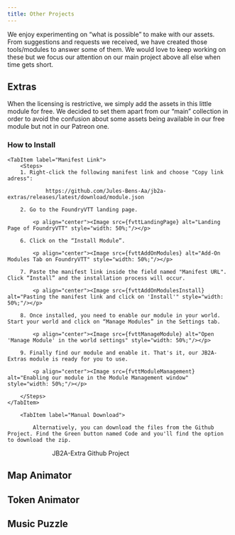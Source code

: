 ```yaml
---
title: Other Projects
---
```




We enjoy experimenting on “what is possible” to make with our assets. From suggestions and requests we received, we have created those tools/modules to answer some of them. We would love to keep working on these but we focus our attention on our main project above all else when time gets short.

## Extras
When the licensing is restrictive, we simply add the assets in this little module for free. We decided to set them apart from our “main” collection in order to avoid the confusion about some assets being available in our free module but not in our Patreon one.

### How to Install

<Tabs syncKey="hostingMethod">
    
    <TabItem label="Manifest Link">
        <Steps>
        1. Right-click the following manifest link and choose "Copy link adress":

                https://github.com/Jules-Bens-Aa/jb2a-extras/releases/latest/download/module.json

        2. Go to the FoundryVTT landing page.

            <p align="center"><Image src={fvttLandingPage} alt="Landing Page of FoundryVTT" style="width: 50%;"/></p>

        6. Click on the “Install Module”.

            <p align="center"><Image src={fvttAddOnModules} alt="Add-On Modules Tab on FoundryVTT" style="width: 50%;"/></p>

        7. Paste the manifest link inside the field named "Manifest URL". Click “Install” and the installation process will occur.

            <p align="center"><Image src={fvttAddOnModulesInstall} alt="Pasting the manifest link and click on 'Install'" style="width: 50%;"/></p>

        8. Once installed, you need to enable our module in your world. Start your world and click on “Manage Modules” in the Settings tab.

            <p align="center"><Image src={fvttManageModule} alt="Open 'Manage Module' in the world settings" style="width: 50%;"/></p>

        9. Finally find our module and enable it. That's it, our JB2A-Extras module is ready for you to use.

            <p align="center"><Image src={fvttModuleManagement} alt="Enabling our module in the Module Management window" style="width: 50%;"/></p>

        </Steps>
    </TabItem>

        <TabItem label="Manual Download">

            Alternatively, you can download the files from the Github Project. Find the Green button named Code and you'll find the option to download the zip.

<LinkButton href="https://github.com/Jules-Bens-Aa/jb2a-extras" icon="github" style="margin-left: 20%;">JB2A-Extra Github Project</LinkButton>
    </TabItem>

</Tabs>


## Map Animator

## Token Animator

## Music Puzzle

